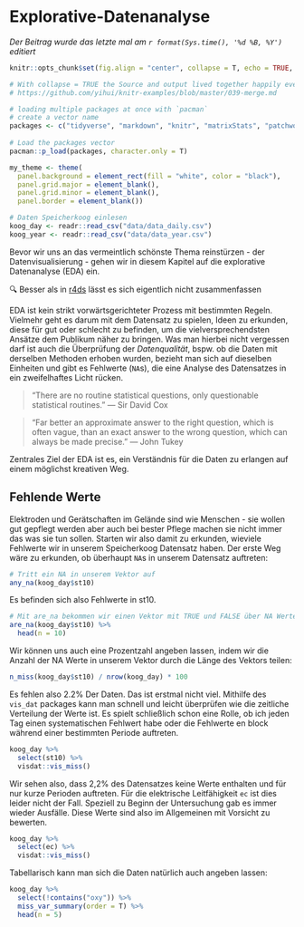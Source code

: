 # Explorative-Datenanalyse

*Der Beitrag wurde das letzte mal am `r format(Sys.time(), '%d %B, %Y')` editiert*

```r

knitr::opts_chunk$set(fig.align = "center", collapse = T, echo = TRUE, message = FALSE, warning = FALSE)

# With collapse = TRUE the Source and output lived together happily ever in knitr.
# https://github.com/yihui/knitr-examples/blob/master/039-merge.md

# loading multiple packages at once with `pacman`
# create a vector name
packages <- c("tidyverse", "markdown", "knitr", "matrixStats", "patchwork", "lubridate", "plotly",  "naniar", "stlplus", "gt", "dygraphs", "htmltools", "zoo", "xts", "ggpmisc", "forcats", "RColorBrewer", "Kendall", "rstudioapi", "multcompView", "plyr", "bookdown", "janitor", "rstatix", "ggpubr", "moments")
 
# Load the packages vector 
pacman::p_load(packages, character.only = T)

my_theme <- theme(
  panel.background = element_rect(fill = "white", color = "black"),
  panel.grid.major = element_blank(), 
  panel.grid.minor = element_blank(), 
  panel.border = element_blank())

```

```r
# Daten Speicherkoog einlesen
koog_day <- readr::read_csv("data/data_daily.csv")
koog_year <- readr::read_csv("data/data_year.csv")
```

Bevor wir uns an das vermeintlich schönste Thema reinstürzen - der Datenvisualisierung - gehen wir in diesem Kapitel auf die explorative Datenanalyse (EDA) ein. 

🔍 Besser als in [r4ds](https://r4ds.had.co.nz/exploratory-data-analysis.html) lässt es sich eigentlich nicht zusammenfassen

EDA ist kein strikt vorwärtsgerichteter Prozess mit bestimmten Regeln. Vielmehr geht es darum mit dem Datensatz zu spielen, Ideen zu erkunden, diese für gut oder schlecht zu befinden, um die vielversprechendsten Ansätze dem Publikum näher zu bringen. Was man hierbei nicht vergessen darf ist auch die Überprüfung der *Datenqualität*, bspw. ob die Daten mit derselben Methoden erhoben wurden, bezieht man sich auf dieselben Einheiten und gibt es Fehlwerte (`NA`s), die eine Analyse des Datensatzes in ein zweifelhaftes Licht rücken. 

> “There are no routine statistical questions, only questionable statistical routines.” — Sir David Cox

> “Far better an approximate answer to the right question, which is often vague, than an exact answer to the wrong question, which can always be made precise.” — John Tukey

Zentrales Ziel der EDA ist es, ein Verständnis für die Daten zu erlangen auf einem möglichst kreativen Weg. 

## Fehlende Werte

Elektroden und Gerätschaften im Gelände sind wie Menschen - sie wollen gut gepflegt werden aber auch bei bester Pflege machen sie nicht immer das was sie tun sollen. Starten wir also damit zu erkunden, wieviele Fehlwerte wir in unserem Speicherkoog Datensatz haben. Der erste Weg wäre zu erkunden, ob überhaupt `NA`s in unserem Datensatz auftreten:

```r
# Tritt ein NA in unserem Vektor auf
any_na(koog_day$st10)
```

Es befinden sich also Fehlwerte in st10. 

```r
# Mit are_na bekommen wir einen Vektor mit TRUE und FALSE über NA Werte angezeigt
are_na(koog_day$st10) %>%
  head(n = 10)
```

Wir können uns auch eine Prozentzahl angeben lassen, indem wir die Anzahl der NA Werte in unserem Vektor durch die Länge des Vektors teilen:

```r
n_miss(koog_day$st10) / nrow(koog_day) * 100
```
Es fehlen also 2.2% Der Daten. Das ist erstmal nicht viel. Mithilfe des `vis_dat` packages kann man schnell und leicht überprüfen wie die zeitliche Verteilung der Werte ist. Es spielt schließlich schon eine Rolle, ob ich jeden Tag einen systematischen Fehlwert habe oder die Fehlwerte en block während einer bestimmten Periode auftreten. 

```r
koog_day %>%
  select(st10) %>%
  visdat::vis_miss()
```

Wir sehen also, dass 2,2% des Datensatzes keine Werte enthalten und für nur kurze Perioden auftreten. Für die elektrische Leitfähigkeit `ec` ist dies leider nicht der Fall. Speziell zu Beginn der Untersuchung gab es immer wieder Ausfälle. Diese Werte sind also im Allgemeinen mit Vorsicht zu bewerten. 

```r
koog_day %>%
  select(ec) %>%
  visdat::vis_miss()
```

Tabellarisch kann man sich die Daten natürlich auch angeben lassen:

```r
koog_day %>%
  select(!contains("oxy")) %>%
  miss_var_summary(order = T) %>%
  head(n = 5)
```
